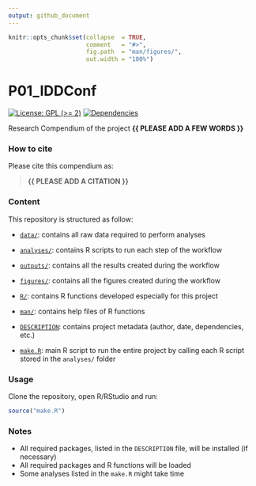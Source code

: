```yaml
---
output: github_document
---
```


<!-- README.md is generated from README.Rmd. Please edit that file -->


```r
knitr::opts_chunk$set(collapse  = TRUE,
                      comment   = "#>",
                      fig.path  = "man/figures/",
                      out.width = "100%")
```



# P01_IDDConf


<!-- badges: start -->
[![License: GPL (>= 2)](https://img.shields.io/badge/License-GPL%20%28%3E%3D%202%29-blue.svg)](https://choosealicense.com/licenses/gpl-2.0/)
[![Dependencies](https://img.shields.io/badge/dependencies-2/71-green?style=flat)](#)
<!-- badges: end -->


Research Compendium of the project **{{ PLEASE ADD A FEW WORDS }}**



### How to cite

Please cite this compendium as: 

> **{{ PLEASE ADD A CITATION }}**



### Content

This repository is structured as follow:

- [`data/`](https://github.com/lauraguzmanrincon/P01_IDDConf/tree/master/data):
contains all raw data required to perform analyses

- [`analyses/`](https://github.com/lauraguzmanrincon/P01_IDDConf/tree/main/analyses/):
contains R scripts to run each step of the workflow

- [`outputs/`](https://github.com/lauraguzmanrincon/P01_IDDConf/tree/main/outputs):
contains all the results created during the workflow

- [`figures/`](https://github.com/lauraguzmanrincon/P01_IDDConf/tree/main/figures):
contains all the figures created during the workflow

- [`R/`](https://github.com/lauraguzmanrincon/P01_IDDConf/tree/main/R):
contains R functions developed especially for this project

- [`man/`](https://github.com/lauraguzmanrincon/P01_IDDConf/tree/main/man):
contains help files of R functions

- [`DESCRIPTION`](https://github.com/lauraguzmanrincon/P01_IDDConf/tree/main/DESCRIPTION):
contains project metadata (author, date, dependencies, etc.)

- [`make.R`](https://github.com/lauraguzmanrincon/P01_IDDConf/tree/main/make.R):
main R script to run the entire project by calling each R script stored in the `analyses/` folder



### Usage

Clone the repository, open R/RStudio and run:

```r
source("make.R")
```



### Notes

- All required packages, listed in the `DESCRIPTION` file, will be installed (if necessary)
- All required packages and R functions will be loaded
- Some analyses listed in the `make.R` might take time

